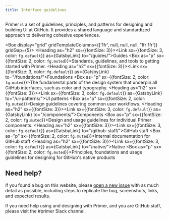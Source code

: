 ```yaml
---
title: Interface guidelines
---
```



<Box mb={6}>
  <Text as="p" sx={{m: 0, fontSize: 3}}>
    Primer is a set of guidelines, principles, and patterns for designing and building UI at GitHub. It provides a shared language and standardized approach to delivering cohesive experiences.
  </Text>
</Box>

<Box display="grid" gridTemplateColumns={['1fr', null, null, null, '1fr 1fr']} gridGap={5}>
  <Box>
    <Heading as="h2" sx={{fontSize: 3}}><Link sx={{fontSize: 3, color: `fg.default`}} as={GatsbyLink} to="/guides/">Guides</Link></Heading>
    <Box as="p" sx={{fontSize: 2, color: `fg.muted`}}>Standards, guidelines, and tools to getting started with Primer.</Box>
  </Box>
  <Box>
    <Heading as="h2" sx={{fontSize: 3}}><Link sx={{fontSize: 3, color: `fg.default`}} as={GatsbyLink} to="/foundations/">Foundations</Link></Heading>
    <Box as="p" sx={{fontSize: 2, color: `fg.muted`}}>The fundamental parts of the design system that underpin all GitHub interfaces, such as color and typography.</Box>
  </Box>
  <Box>
    <Heading as="h2" sx={{fontSize: 3}}><Link sx={{fontSize: 3, color: `fg.default`}} as={GatsbyLink} to="/ui-patterns/">UI patterns</Link></Heading>
    <Box as="p" sx={{fontSize: 2, color: `fg.muted`}}>Design guidelines covering common user workflows.</Box>
  </Box>
  <Box>
    <Heading as="h2" sx={{fontSize: 3}}><Link sx={{fontSize: 3, color: `fg.default`}} as={GatsbyLink} to="/components/">Components</Link></Heading>
    <Box as="p" sx={{fontSize: 2, color: `fg.muted`}}>Design and usage guidelines for individual Primer components.</Box>
  </Box>
  <Box>
    <Heading as="h2" sx={{fontSize: 3}}><Link sx={{fontSize: 3, color: `fg.default`}} as={GatsbyLink} to="/github-staff/">GitHub staff</Link></Heading>
    <Box as="p" sx={{fontSize: 2, color: `fg.muted`}}>Internal documentation for GitHub staff</Box>
  </Box>
  <Box>
    <Heading as="h2" sx={{fontSize: 3}}><Link sx={{fontSize: 3, color: `fg.default`}} as={GatsbyLink} to="/native/">Native</Link></Heading>
    <Box as="p" sx={{fontSize: 2, color: `fg.muted`}}>Principles, foundations and usage guidelines for designing for GitHub's native products</Box>
  </Box>
</Box>

## Need help?

If you found a bug on this website, please [open a new issue](https://github.com/primer/design/issues/new) with as much detail as possible, including steps to replicate the bug, screenshots, links, and expected results.

If you need help using and designing with Primer, and you are GitHub staff, please visit the #primer Slack channel.
